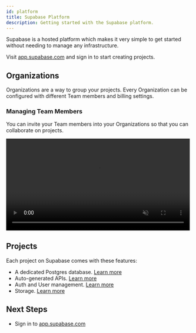 ```yaml
---
id: platform
title: Supabase Platform
description: Getting started with the Supabase platform.
---
```



Supabase is a hosted platform which makes it very simple to get started without needing to manage any infrastructure.

Visit [app.supabase.com](https://app.supabase.com) and sign in to start creating projects.

## Organizations

Organizations are a way to group your projects. Every Organization can be configured with different Team members and billing settings.

### Managing Team Members

You can invite your Team members into your Organizations so that you can collaborate on projects.

<video width="99%" muted playsInline controls="true">
<source src="/docs/videos/invite-team.mp4" type="video/mp4" muted playsInline />
</video>

## Projects

Each project on Supabase comes with these features:

- A dedicated Postgres database. [Learn more](/docs/guides/database)
- Auto-generated APIs.  [Learn more](/docs/guides/api)
- Auth and User management. [Learn more](/docs/guides/auth)
- Storage. [Learn more](/docs/guides/storage)

## Next Steps

- Sign in to [app.supabase.com](https://app.supabase.com)
